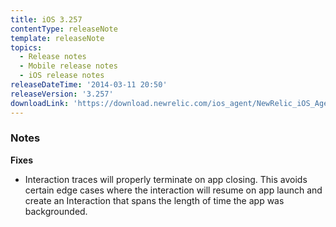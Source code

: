 ```yaml
---
title: iOS 3.257
contentType: releaseNote
template: releaseNote
topics:
  - Release notes
  - Mobile release notes
  - iOS release notes
releaseDateTime: '2014-03-11 20:50'
releaseVersion: '3.257'
downloadLink: 'https://download.newrelic.com/ios_agent/NewRelic_iOS_Agent_3.257.zip'
---
```


### Notes

**Fixes**

* Interaction traces will properly terminate on app closing. This avoids certain edge cases where the interaction will resume on app launch and create an Interaction that spans the length of time the app was backgrounded.
